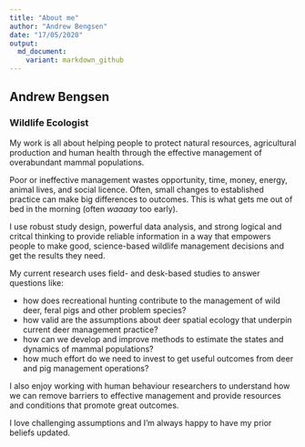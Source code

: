 ```yaml
---
title: "About me"
author: "Andrew Bengsen"
date: "17/05/2020"
output: 
  md_document:
    variant: markdown_github
---
```


## Andrew Bengsen  
### Wildlife Ecologist  

My work is all about helping people to protect natural resources, agricultural production and human health through the effective management of overabundant mammal populations.  

Poor or ineffective management wastes opportunity, time, money, energy, animal lives, and social licence. Often, small changes to established practice can make big differences to outcomes. This is what gets me out of bed in the morning (often *waaaay* too early).   

I use robust study design, powerful data analysis, and strong logical and critcal thinking to provide reliable information in a way that empowers people to make good, science-based wildlife management decisions and get the results they need.  

My current research uses field- and desk-based studies to answer questions like:  

  - how does recreational hunting contribute to the management of wild deer, feral pigs and other problem species?
  - how valid are the assumptions about deer spatial ecology that underpin current deer management practice?
  - how can we develop and improve methods to estimate the states and dynamics of mammal populations?
  - how much effort do we need to invest to get useful outcomes from deer and pig management operations?

I also enjoy working with human behaviour researchers to understand how we can remove barriers to effective management and provide resources and conditions that promote great outcomes.  

I love challenging assumptions and I'm always happy to have my prior beliefs updated.  
